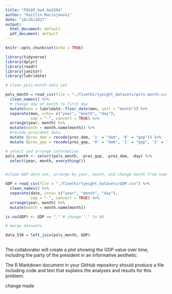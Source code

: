 ```yaml
---
title: "P8105_hw4_km3304"
author: "Kaitlin Maciejewski"
date: "10/26/2017"
output:
  html_document: default
  pdf_document: default
---
```


```r
knitr::opts_chunk$set(echo = TRUE)

library(tidyverse)
library(dplyr)
library(readr)
library(janitor)
library(lubridate)
```

```r
# clean pols-month data set

pols_month = read_csv(file = "./fivethirtyeight_datasets/pols-month.csv") %>% 
  clean_names() %>% 
  # change day of month to first day
  mutate(mon = lubridate::floor_date(mon, unit = "month")) %>% 
  separate(mon, into= c("year", "month", "day"), 
           sep = "-", convert = TRUE) %>% 
  arrange(year, month) %>%
  mutate(month = month.name[month]) %>% 
  #recode president data
  mutate (prez_dem = recode(prez_dem, '1' = "dem", '0' = "gop")) %>% 
  mutate (prez_gop = recode(prez_gop, '0' = "dem", '1' = "gop", '2' = "gop")) 

# select and arrange information
pols_month <- select(pols_month, -prez_gop, -prez_dem, -day) %>% 
  select(year, month, everything()) 


#clean GDP data set, arrange by year, month, and change month from numeric to names

GDP = read_csv(file = "./fivethirtyeight_datasets/GDP.csv") %>% 
  clean_names() %>% 
  separate(date, into= c("year", "month", "day"), 
           sep = "-", convert = TRUE) %>% 
  arrange(year, month) %>%
  mutate(month = month.name[month])

is.na(GDP) <- GDP == "." # change "." to NA

# merge datasets

data_538 = left_join(pols_month, GDP) 
  
```


The collaborator will create a plot showing the GDP value over time, including the party of the president in an informative aesthetic.

The R Markdown document in your GitHub repository should produce a file including code and text that explains the analyses and results for this problem.

change made